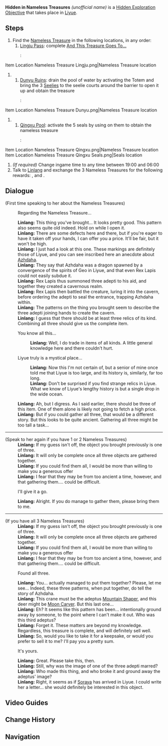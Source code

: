 {{Hidden Exploration Objectives Infobox
|image      = Item Box.png
|type       = Unordered
|req        = [[And This Treasure Goes To...]]
|region     = Liyue
|characters = Linlang;Paimon;Traveler
}}
'''Hidden in Nameless Treasures''' ''(unofficial name)'' is a [[Hidden Exploration Objective]] that takes place in [[Liyue]].

==Steps==
# Find the [[Nameless Treasure]] in the following locations, in any order:
## [[Lingju Pass]]: complete [[And This Treasure Goes To...]]
##: <gallery captionalign="center">
Item Location Nameless Treasure Lingju.png|Nameless Treasure location
</gallery>
## [[Dunyu Ruins]]: drain the pool of water by activating the {{Geo}} Totem and bring the 3 [[Seelies]] to the seelie courts around the barrier to open it up and obtain the treasure
##: <gallery captionalign="center">
Item Location Nameless Treasure Dunyu.png|Nameless Treasure location
</gallery>
## [[Qingxu Pool]]: activate the 5 seals by using {{Geo}} on them to obtain the nameless treasure
##: <gallery captionalign="center">
Item Location Nameless Treasure Qingxu.png|Nameless Treasure location
Item Location Nameless Treasure Qingxu Seals.png|Seals location
</gallery>
# ''(If required)'' Change ingame time to any time between 19:00 and 06:00
# Talk to [[Linlang]] and exchange the 3 Nameless Treasures for the following rewards: {{Item|Mora|x=100,000|20}}, {{Item|Adventure EXP|x=350|25}} and {{Item|Primogem|x=40|25}}.

==Dialogue==
{{Dialogue start}}
;(First time speaking to her about the Nameless Treasures)
:{{DIcon}} Regarding the Nameless Treasure...
:'''Linlang:''' This thing you've brought... It looks pretty good. This pattern also seems quite old indeed. Hold on while I open it.
:'''Linlang:''' There are some defects here and there, but if you're eager to have it taken off your hands, I can offer you a price. It'll be fair, but it won't be high.
:'''Linlang:''' I just had a look at this one. These markings are definitely those of Liyue, and you can see inscribed here an anecdote about [[Azhdaha]].
:'''Linlang:''' They say that Azhdaha was a dragon spawned by a convergence of the spirits of Geo in Liyue, and that even Rex Lapis could not easily subdue it.
:'''Linlang:''' Rex Lapis thus summoned three adepti to his aid, and together they created a cavernous realm.
:'''Linlang:''' Rex Lapis then battled the creature, luring it into the cavern, before ordering the adepti to seal the entrance, trapping Azhdaha within.
:'''Linlang:''' The patterns on the thing you brought seem to describe the three adepti joining hands to create the cavern.
:'''Linlang:''' I guess that there should be at least three relics of its kind. Combining all three should give us the complete item.
:{{DIcon}} You know all this...
::'''Linlang:''' Well, I do trade in items of all kinds. A little general knowledge here and there couldn't hurt.
:{{DIcon}} Liyue truly is a mystical place...
::'''Linlang:''' Now this I'm not certain of, but a senior of mine once told me that Liyue is too large, and its history is, similarly, far too long.
::'''Linlang:''' Don't be surprised if you find strange relics in Liyue. What we know of Liyue's lengthy history is but a single drop in the wide ocean.
:'''Linlang:''' Ah, but I digress. As I said earlier, there should be three of this item. One of them alone is likely not going to fetch a high price.
:'''Linlang:''' But if you could gather all three, that would be a different story. But this looks to be quite ancient. Gathering all three might be too tall a task...

----
;(Speak to her again if you have 1 or 2 Nameless Treasures)
:'''Linlang:''' If my guess isn't off, the object you brought previously is one of three.
:'''Linlang:''' It will only be complete once all three objects are gathered together.
:'''Linlang:''' If you could find them all, I would be more than willing to make you a generous offer<!--no period in-game-->
:'''Linlang:''' I fear that they may be from too ancient a time, however, and that gathering them.... could be difficult.
:{{DIcon}} I'll give it a go.
:'''Linlang:''' Alright. If you do manage to gather them, please bring them to me.

----
;(If you have all 3 Nameless Treasures)
:'''Linlang:''' If my guess isn't off, the object you brought previously is one of three.
:'''Linlang:''' It will only be complete once all three objects are gathered together.
:'''Linlang:''' If you could find them all, I would be more than willing to make you a generous offer<!--no period in-game-->
:'''Linlang:''' I fear that they may be from too ancient a time, however, and that gathering them.... could be difficult.
:{{DIcon}} Found all three.
:'''Linlang:''' You... actually managed to put them together? Please, let me see... Indeed, these three patterns, when put together, do tell the story of Azhdaha.
:'''Linlang:''' This crane must be the adeptus [[Mountain Shaper]], and this deer might be [[Moon Carver]]. But this last one...
:'''Linlang:''' Eh? It seems like this pattern has been... intentionally ground away by someone, to the point where I can't make it out. Who was this third adeptus? <!--Probably Cloud Retainer? Don't want to assume and get it wrong, I need more context on Azhdaha, but if anyone knows, please feel free to change this and link it to Cloud Retainer's page.-->
:'''Linlang:''' Forget it. These matters are beyond my knowledge. Regardless, this treasure is complete, and will definitely sell well.
:'''Linlang:''' So, would you like to take it for a keepsake, or would you prefer to sell it to me? I'll pay you a pretty sum.
:{{DIcon}} It's yours. <!--No dialogue choices other than this one.-->
:'''Linlang:''' Great. Please take this, then.
:'''Linlang:''' Still, why was the image of one of the three adepti marred?
:'''Linlang:''' Who made this thing, and who broke it and ground away the adeptus' image?
:'''Linlang:''' Right, it seems as if [[Soraya]] has arrived in Liyue. I could write her a letter... she would definitely be interested in this object.
{{Dialogue end}}

==Video Guides==
{{EVT
|video1   = https://youtu.be/Zq-rTRvgJh4
|caption1 = Full Guide
}}

==Change History==
{{Change History|1.0}}

==Navigation==
{{Hidden Exploration Objective Navbox|Unordered}}